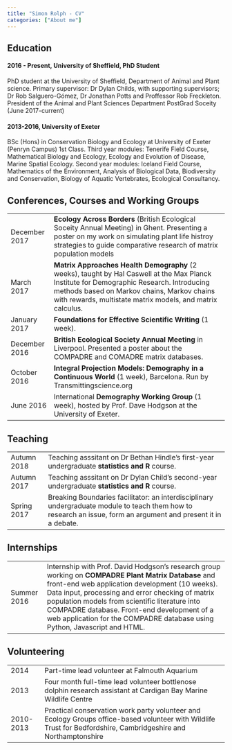 ```yaml
---
title: "Simon Rolph - CV"
categories: ["About me"]
---
```


## Education

#### 2016 - Present, University of Sheffield, PhD Student
PhD student at the University of Sheffield, Department of Animal and Plant science. Primary supervisor: Dr Dylan Childs, with supporting supervisors; Dr Rob Salguero-Gómez, Dr Jonathan Potts and Proffessor Rob Freckleton. President of the Animal and Plant Sciences Department PostGrad Soceity (June 2017-current)

#### 2013-2016, University of Exeter
BSc (Hons) in Conservation Biology and Ecology at University of Exeter (Penryn Campus) 1st Class. Third year modules: Tenerife Field Course, Mathematical Biology and Ecology, Ecology and Evolution of Disease, Marine Spatial Ecology. Second year modules: Iceland Field Course, Mathematics of the Environment, Analysis of Biological Data, Biodiversity and Conservation, Biology of Aquatic Vertebrates, Ecological Consultancy.

## Conferences, Courses and Working Groups

<table class="table">
<tbody>
<tr>
<td>
December 2017
</td>
<td>
**Ecology Across Borders** (British Ecological Soceity Annual Meeting) in Ghent. Presenting a poster on my work on simulating plant life histroy strategies to guide comparative research of matrix population models
</td>
</tr>

<tr>
<td>
March 2017
</td>
<td>
**Matrix Approaches Health Demography** (2 weeks), taught by Hal Caswell at the Max Planck Institute for Demographic Research. Introducing methods based on Markov chains, Markov chains with rewards, multistate matrix models, and matrix calculus.
</td>
</tr>

<tr>
<td>
January 2017
</td>
<td>
**Foundations for Effective Scientific Writing** (1 week).
</td>
</tr>

<tr>
<td>
December 2016
</td>
<td>
**British Ecological Society Annual Meeting** in Liverpool. Presented a poster about the COMPADRE and COMADRE matrix databases.
</td>
</tr>

<tr>
<td>
October 2016
</td>
<td>
**Integral Projection Models: Demography in a Continuous World** (1 week), Barcelona. Run by Transmittingscience.org
</td>
</tr>

<tr>
<td>
June 2016
</td>
<td>
International **Demography Working Group** (1 week), hosted by Prof. Dave Hodgson at the University of Exeter.
</td>
</tr>

</tbody>
</table>


## Teaching

<table class="table">
<tbody>
<tr>
<td>
Autumn 2018
</td>
<td>
Teaching asssitant on Dr Bethan Hindle's first-year undergraduate **statistics and R** course.
</td>
</tr>

<tr>
<td>
Autumn 2017
</td>
<td>
Teaching asssitant on Dr Dylan Child's second-year undergraduate **statistics and R** course.
</td>
</tr>

<tr>
<td>
Spring 2017
</td>
<td>
Breaking Boundaries facilitator: an interdisciplinary undergraduate module to teach them how to research an issue, form an argument and present it in a debate.
</td>
</tr>

</tbody>
</table>


## Internships

<table class="table">
<tbody>

<tr>
<td>
Summer 2016
</td>
<td>
Internship with Prof. David Hodgson’s research group working on **COMPADRE Plant Matrix Database** and front-end web application development (10 weeks). Data input, processing and error checking of matrix population models from scientific literature into COMPADRE database. Front-end development of a web application for the COMPADRE database using Python, Javascript and HTML.
</td>
</tr>

</tbody>
</table>




## Volunteering

<table class="table">
<tbody>
<tr>
<td>
2014
</td>
<td>
Part-time lead volunteer at Falmouth Aquarium
</td>
</tr>

<tr>
<td>
2013
</td>
<td>
Four month full-time lead volunteer bottlenose dolphin research assistant at Cardigan Bay Marine Wildlife Centre
</td>
</tr>

<tr>
<td>
2010-2013
</td>
<td>
Practical conservation work party volunteer and Ecology Groups office-based volunteer with Wildlife Trust for Bedfordshire, Cambridgeshire and Northamptonshire
</td>
</tr>

</tbody>
</table>


